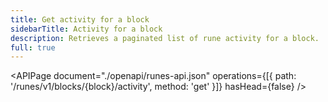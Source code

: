 ```yaml
---
title: Get activity for a block
sidebarTitle: Activity for a block
description: Retrieves a paginated list of rune activity for a block.
full: true
---
```


<APIPage
  document="./openapi/runes-api.json"
  operations={[{ path: '/runes/v1/blocks/{block}/activity', method: 'get' }]}
  hasHead={false}
/>